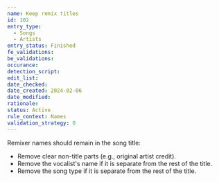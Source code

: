 ```yaml
---
name: Keep remix titles
id: 102
entry_type:
  - Songs
  - Artists
entry_status: Finished
fe_validations:
be_validations:
occurance:
detection_script:
edit_list: 
date_checked:
date_created: 2024-02-06
date_modified:
rationale:
status: Active
rule_context: Names
validation_strategy: 0
---
```

Remixer names should remain in the song title:

- Remove clear non-title parts (e.g., original artist credit).
- Remove the vocalist's name if it is separate from the rest of the title.
- Remove the song type if it is separate from the rest of the title.